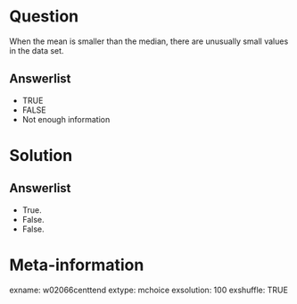 Question
========
When the mean is smaller than the median, there are unusually small values in the data set.

Answerlist
----------
* TRUE
* FALSE
* Not enough information


Solution
========

Answerlist
----------
* True.
* False.
* False.


Meta-information
================
exname: w02066centtend
extype: mchoice
exsolution: 100
exshuffle: TRUE